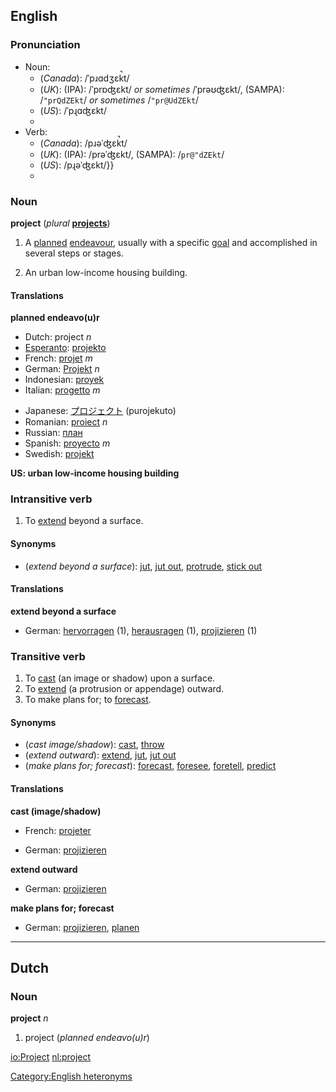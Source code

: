 ==English==

===Pronunciation===
*Noun:
**(''Canada''): /ˈpɹɑdʒεk̚t/
**(''UK''): (IPA): /ˈprɒʤεkt/ ''or sometimes'' /ˈprəʊʤεkt/, (SAMPA): /<tt>"prQdZEkt</tt>/ ''or sometimes'' /<tt>"pr@UdZEkt</tt>/
**(''US''): /ˈpɻɑʤεkt/
**{{Audio|en-ca-project-noun.ogg|Audio (Canada) (noun)}}
*Verb:
**(''Canada''): /pɹəˈʤεk̚t/
**(''UK''): (IPA): /prəˈʤεkt/, (SAMPA): /<tt>pr@"dZEkt</tt>/
**(''US''): /pɻəˈʤεkt/}}
**{{Audio|en-ca-project-verb.ogg|Audio (Canada) (verb)}}

===Noun===
'''project'''  (''plural'' '''[[projects]]''')
# A [[plan]]ned [[endeavour]], usually with a specific [[goal]] and accomplished in several steps or stages.
#{{US}} An urban low-income housing building.

==== Translations ====

'''planned endeavo(u)r'''
{{top}}
*Dutch: project ''n''
*[[Esperanto]]: [[projekto]]
*French: [[projet]] ''m''
*German: [[Projekt]] ''n''
*Indonesian: [[proyek]]
*Italian: [[progetto]] ''m''
{{mid}}
*Japanese: [[プロジェクト]] (purojekuto)
*Romanian: [[proiect]] ''n''
*Russian: [[план]]
*Spanish: [[proyecto]] ''m''
*Swedish: [[projekt]]
{{bottom}}

'''US: urban low-income housing building'''

===Intransitive verb===
{{en-infl-reg-consonant|project||}}

#To [[extend]] beyond a surface.

====Synonyms====
*(''extend beyond a surface''): [[jut]], [[jut out]], [[protrude]], [[stick out]]

====Translations====

'''extend beyond a surface'''

{{top}}
*German: [[hervorragen]] (1), [[herausragen]] (1), [[projizieren]] (1)
{{mid}}
{{bottom}}

===Transitive verb===
{{en-infl-reg-consonant|project||}}

#To [[cast]] (an image or shadow) upon a surface.
#To [[extend]] (a protrusion or appendage) outward.
#To make plans for; to [[forecast]].

====Synonyms====
*(''cast image/shadow''): [[cast]], [[throw]]
*(''extend outward''): [[extend]], [[jut]], [[jut out]]
*(''make plans for; forecast''): [[forecast]], [[foresee]], [[foretell]], [[predict]]

====Translations====

'''cast (image/shadow)'''
{{top}}
*French: [[projeter]]
{{mid}}
*German: [[projizieren]]
{{bottom}}

'''extend outward'''
{{top}}
*German: [[projizieren]]
{{mid}}
{{bottom}}

'''make plans for; forecast'''
{{top}}
*German: [[projizieren]], [[planen]]
{{mid}}
{{bottom}}

----
==Dutch==
===Noun===
'''project''' ''n''

#project (''planned endeavo(u)r'')

[[Category:English heteronyms]]

[[io:Project]]
[[nl:project]]